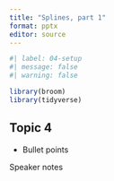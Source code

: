 ```yaml
---
title: "Splines, part 1"
format: pptx
editor: source
---
```


```r
#| label: 04-setup
#| message: false
#| warning: false

library(broom)
library(tidyverse)
```


## Topic 4

-   Bullet points

::: notes

Speaker notes
:::

